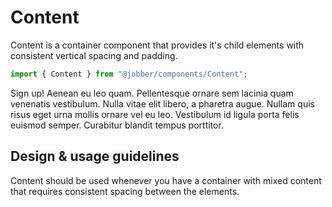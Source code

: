
<Meta title="Components/Content/Docs" component={Content} />

# Content

Content is a container component that provides it's child elements with
consistent vertical spacing and padding.

```ts
import { Content } from "@jobber/components/Content";
```

<Canvas>
  <Content>
    <Card title="About me">
      <Content>
        <Content spacing="large">
          <Heading level={2}>Sign up!</Heading>
          <Text>
            Aenean eu leo quam. Pellentesque ornare sem lacinia quam venenatis
            vestibulum. Nulla vitae elit libero, a pharetra augue. Nullam quis
            risus eget urna mollis ornare vel eu leo. Vestibulum id ligula porta
            felis euismod semper. Curabitur blandit tempus porttitor.
          </Text>
        </Content>
        <InputText placeholder="Name" />
        <InputText placeholder="Phone" />
        <InputText placeholder="Email" />
        <InputText
          multiline={true}
          placeholder="Describe yourself"
          name="describeAge"
        />
      </Content>
    </Card>
  </Content>
</Canvas>

## Design & usage guidelines

Content should be used whenever you have a container with mixed content that
requires consistent spacing between the elements.
